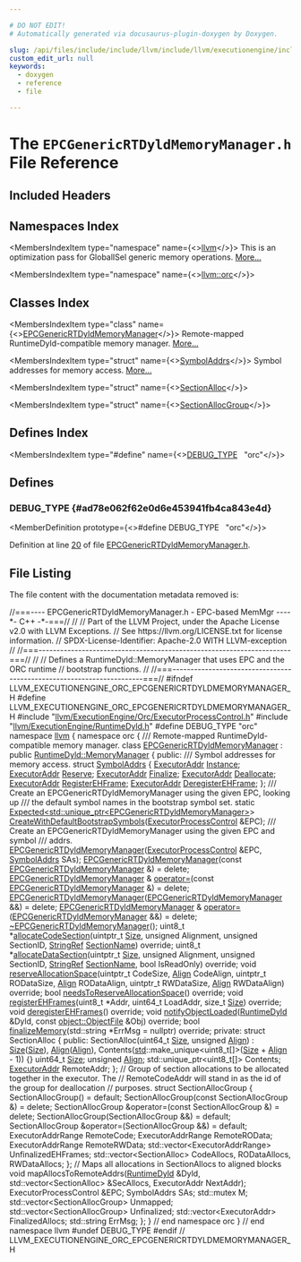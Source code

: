 ```yaml
---

# DO NOT EDIT!
# Automatically generated via docusaurus-plugin-doxygen by Doxygen.

slug: /api/files/include/include/llvm/include/llvm/executionengine/include/llvm/executionengine/orc/epcgenericrtdyldmemorymanager-h
custom_edit_url: null
keywords:
  - doxygen
  - reference
  - file

---
```





# The `EPCGenericRTDyldMemoryManager.h` File Reference

<DoxygenPage pluginConfig={pluginConfig}>



## Included Headers

<IncludesList>
<IncludesListItem
  filePath="llvm/ExecutionEngine/Orc/ExecutorProcessControl.h"
  permalink="/docs/api/files/include/include/llvm/include/llvm/executionengine/include/llvm/executionengine/orc/executorprocesscontrol-h"
  isLocal="true" />
<IncludesListItem
  filePath="llvm/ExecutionEngine/RuntimeDyld.h"
  permalink="/docs/api/files/include/include/llvm/include/llvm/executionengine/runtimedyld-h"
  isLocal="true" />
</IncludesList>

## Namespaces Index

<MembersIndex>

<MembersIndexItem
  type="namespace"
  name={<><a href="/docs/api/namespaces/llvm">llvm</a></>}>
This is an optimization pass for GlobalISel generic memory operations. <a href="/docs/api/namespaces/llvm/#details">More...</a>
</MembersIndexItem>

<MembersIndexItem
  type="namespace"
  name={<><a href="/docs/api/namespaces/llvm/orc">llvm::orc</a></>}>
</MembersIndexItem>

</MembersIndex>

## Classes Index

<MembersIndex>

<MembersIndexItem
  type="class"
  name={<><a href="/docs/api/classes/llvm/orc/epcgenericrtdyldmemorymanager">EPCGenericRTDyldMemoryManager</a></>}>
Remote-mapped RuntimeDyld-compatible memory manager. <a href="/docs/api/classes/llvm/orc/epcgenericrtdyldmemorymanager/#details">More...</a>
</MembersIndexItem>

<MembersIndexItem
  type="struct"
  name={<><a href="/docs/api/structs/llvm/orc/epcgenericrtdyldmemorymanager/symboladdrs">SymbolAddrs</a></>}>
Symbol addresses for memory access. <a href="/docs/api/structs/llvm/orc/epcgenericrtdyldmemorymanager/symboladdrs/#details">More...</a>
</MembersIndexItem>

<MembersIndexItem
  type="struct"
  name={<><a href="/docs/api/structs/llvm/orc/epcgenericrtdyldmemorymanager/sectionalloc">SectionAlloc</a></>}>
</MembersIndexItem>

<MembersIndexItem
  type="struct"
  name={<><a href="/docs/api/structs/llvm/orc/epcgenericrtdyldmemorymanager/sectionallocgroup">SectionAllocGroup</a></>}>
</MembersIndexItem>

</MembersIndex>

## Defines Index

<MembersIndex>

<MembersIndexItem
  type="#define"
  name={<><a href="#ad78e062f62e0d6e453941fb4ca843e4d">DEBUG&#95;TYPE</a>&nbsp;&nbsp;&nbsp;&quot;orc&quot;</>}>
</MembersIndexItem>

</MembersIndex>


<SectionDefinition>

## Defines

### DEBUG&#95;TYPE {#ad78e062f62e0d6e453941fb4ca843e4d}

<MemberDefinition
  prototype={<>#define DEBUG&#95;TYPE&nbsp;&nbsp;&nbsp;&quot;orc&quot;</>}>

Definition at line <a href="#l00020">20</a> of file <a href="/docs/api/files/include/include/llvm/include/llvm/executionengine/include/llvm/executionengine/orc/epcgenericrtdyldmemorymanager-h">EPCGenericRTDyldMemoryManager.h</a>.
</MemberDefinition>

</SectionDefinition>

## File Listing

The file content with the documentation metadata removed is:

<ProgramListing>

<Link id="l00001" /><CodeLine lineNumber="1"><Highlight kind="comment">//===---- EPCGenericRTDyldMemoryManager.h - EPC-based MemMgr ----&#42;- C++ -&#42;-===//</Highlight><Highlight kind="normal"></Highlight></CodeLine>
<Link id="l00002" /><CodeLine lineNumber="2"><Highlight kind="normal"></Highlight><Highlight kind="comment">//</Highlight><Highlight kind="normal"></Highlight></CodeLine>
<Link id="l00003" /><CodeLine lineNumber="3"><Highlight kind="normal"></Highlight><Highlight kind="comment">// Part of the LLVM Project, under the Apache License v2.0 with LLVM Exceptions.</Highlight><Highlight kind="normal"></Highlight></CodeLine>
<Link id="l00004" /><CodeLine lineNumber="4"><Highlight kind="normal"></Highlight><Highlight kind="comment">// See https://llvm.org/LICENSE.txt for license information.</Highlight><Highlight kind="normal"></Highlight></CodeLine>
<Link id="l00005" /><CodeLine lineNumber="5"><Highlight kind="normal"></Highlight><Highlight kind="comment">// SPDX-License-Identifier: Apache-2.0 WITH LLVM-exception</Highlight><Highlight kind="normal"></Highlight></CodeLine>
<Link id="l00006" /><CodeLine lineNumber="6"><Highlight kind="normal"></Highlight><Highlight kind="comment">//</Highlight><Highlight kind="normal"></Highlight></CodeLine>
<Link id="l00007" /><CodeLine lineNumber="7"><Highlight kind="normal"></Highlight><Highlight kind="comment">//===----------------------------------------------------------------------===//</Highlight><Highlight kind="normal"></Highlight></CodeLine>
<Link id="l00008" /><CodeLine lineNumber="8"><Highlight kind="normal"></Highlight><Highlight kind="comment">//</Highlight><Highlight kind="normal"></Highlight></CodeLine>
<Link id="l00009" /><CodeLine lineNumber="9"><Highlight kind="normal"></Highlight><Highlight kind="comment">// Defines a RuntimeDyld::MemoryManager that uses EPC and the ORC runtime</Highlight><Highlight kind="normal"></Highlight></CodeLine>
<Link id="l00010" /><CodeLine lineNumber="10"><Highlight kind="normal"></Highlight><Highlight kind="comment">// bootstrap functions.</Highlight><Highlight kind="normal"></Highlight></CodeLine>
<Link id="l00011" /><CodeLine lineNumber="11"><Highlight kind="normal"></Highlight><Highlight kind="comment">//</Highlight><Highlight kind="normal"></Highlight></CodeLine>
<Link id="l00012" /><CodeLine lineNumber="12"><Highlight kind="normal"></Highlight><Highlight kind="comment">//===----------------------------------------------------------------------===//</Highlight><Highlight kind="normal"></Highlight></CodeLine>
<Link id="l00013" /><CodeLine lineNumber="13"><Highlight kind="normal"></Highlight></CodeLine>
<Link id="l00014" /><CodeLine lineNumber="14"><Highlight kind="normal"></Highlight><Highlight kind="preprocessor">#ifndef LLVM&#95;EXECUTIONENGINE&#95;ORC&#95;EPCGENERICRTDYLDMEMORYMANAGER&#95;H</Highlight><Highlight kind="normal"></Highlight></CodeLine>
<Link id="l00015" /><CodeLine lineNumber="15"><Highlight kind="normal"></Highlight><Highlight kind="preprocessor">#define LLVM&#95;EXECUTIONENGINE&#95;ORC&#95;EPCGENERICRTDYLDMEMORYMANAGER&#95;H</Highlight><Highlight kind="normal"></Highlight></CodeLine>
<Link id="l00016" /><CodeLine lineNumber="16"><Highlight kind="normal"></Highlight></CodeLine>
<Link id="l00017" /><CodeLine lineNumber="17"><Highlight kind="normal"></Highlight><Highlight kind="preprocessor">#include &quot;<a href="/docs/api/files/include/include/llvm/include/llvm/executionengine/include/llvm/executionengine/orc/executorprocesscontrol-h">llvm/ExecutionEngine/Orc/ExecutorProcessControl.h</a>&quot;</Highlight><Highlight kind="normal"></Highlight></CodeLine>
<Link id="l00018" /><CodeLine lineNumber="18"><Highlight kind="normal"></Highlight><Highlight kind="preprocessor">#include &quot;<a href="/docs/api/files/include/include/llvm/include/llvm/executionengine/runtimedyld-h">llvm/ExecutionEngine/RuntimeDyld.h</a>&quot;</Highlight><Highlight kind="normal"></Highlight></CodeLine>
<Link id="l00019" /><CodeLine lineNumber="19"><Highlight kind="normal"></Highlight></CodeLine>
<Link id="l00020" /><CodeLine lineNumber="20" lineLink="#ad78e062f62e0d6e453941fb4ca843e4d"><Highlight kind="normal"></Highlight><Highlight kind="preprocessor">#define DEBUG&#95;TYPE &quot;orc&quot;</Highlight><Highlight kind="normal"></Highlight></CodeLine>
<Link id="l00021" /><CodeLine lineNumber="21"><Highlight kind="normal"></Highlight></CodeLine>
<Link id="l00022" /><CodeLine lineNumber="22"><Highlight kind="normal"></Highlight><Highlight kind="keyword">namespace </Highlight><Highlight kind="normal"><a href="/docs/api/namespaces/llvm">llvm</a> &#123;</Highlight></CodeLine>
<Link id="l00023" /><CodeLine lineNumber="23"><Highlight kind="normal"></Highlight><Highlight kind="keyword">namespace </Highlight><Highlight kind="normal">orc &#123;</Highlight></CodeLine>
<Link id="l00024" /><CodeLine lineNumber="24"><Highlight kind="normal"></Highlight><Highlight kind="comment"></Highlight></CodeLine>
<Link id="l00025" /><CodeLine lineNumber="25"><Highlight kind="comment">/// Remote-mapped RuntimeDyld-compatible memory manager.</Highlight><Highlight kind="normal"></Highlight></CodeLine>
<Link id="l00026" /><CodeLine lineNumber="26" lineLink="/docs/api/classes/llvm/orc/epcgenericrtdyldmemorymanager"><Highlight kind="normal"></Highlight><Highlight kind="keyword">class </Highlight><Highlight kind="normal"><a href="/docs/api/classes/llvm/orc/epcgenericrtdyldmemorymanager/#a54891df581eb69a8f247f83276b198d5">EPCGenericRTDyldMemoryManager</a> : </Highlight><Highlight kind="keyword">public</Highlight><Highlight kind="normal"> <a href="/docs/api/classes/llvm/runtimedyld/memorymanager">RuntimeDyld::MemoryManager</a> &#123;</Highlight></CodeLine>
<Link id="l00027" /><CodeLine lineNumber="27"><Highlight kind="normal"></Highlight><Highlight kind="keyword">public</Highlight><Highlight kind="normal">:</Highlight><Highlight kind="comment"></Highlight></CodeLine>
<Link id="l00028" /><CodeLine lineNumber="28"><Highlight kind="comment">  /// Symbol addresses for memory access.</Highlight><Highlight kind="normal"></Highlight></CodeLine>
<Link id="l00029" /><CodeLine lineNumber="29" lineLink="/docs/api/structs/llvm/orc/epcgenericrtdyldmemorymanager/symboladdrs"><Highlight kind="normal">  </Highlight><Highlight kind="keyword">struct </Highlight><Highlight kind="normal"><a href="/docs/api/structs/llvm/orc/epcgenericrtdyldmemorymanager/symboladdrs">SymbolAddrs</a> &#123;</Highlight></CodeLine>
<Link id="l00030" /><CodeLine lineNumber="30" lineLink="/docs/api/structs/llvm/orc/epcgenericrtdyldmemorymanager/symboladdrs/#a2a0cd6926d186b64528f43f57e732ee6"><Highlight kind="normal">    <a href="/docs/api/classes/llvm/orc/executoraddr">ExecutorAddr</a> <a href="/docs/api/structs/llvm/orc/epcgenericrtdyldmemorymanager/symboladdrs/#a2a0cd6926d186b64528f43f57e732ee6">Instance</a>;</Highlight></CodeLine>
<Link id="l00031" /><CodeLine lineNumber="31" lineLink="/docs/api/structs/llvm/orc/epcgenericrtdyldmemorymanager/symboladdrs/#acc83f99184ed9ba80839d8cef5c452c1"><Highlight kind="normal">    <a href="/docs/api/classes/llvm/orc/executoraddr">ExecutorAddr</a> <a href="/docs/api/structs/llvm/orc/epcgenericrtdyldmemorymanager/symboladdrs/#acc83f99184ed9ba80839d8cef5c452c1">Reserve</a>;</Highlight></CodeLine>
<Link id="l00032" /><CodeLine lineNumber="32" lineLink="/docs/api/structs/llvm/orc/epcgenericrtdyldmemorymanager/symboladdrs/#ae3cff0eab2d451c8f7df7e3523640102"><Highlight kind="normal">    <a href="/docs/api/classes/llvm/orc/executoraddr">ExecutorAddr</a> <a href="/docs/api/structs/llvm/orc/epcgenericrtdyldmemorymanager/symboladdrs/#ae3cff0eab2d451c8f7df7e3523640102">Finalize</a>;</Highlight></CodeLine>
<Link id="l00033" /><CodeLine lineNumber="33" lineLink="/docs/api/structs/llvm/orc/epcgenericrtdyldmemorymanager/symboladdrs/#ae3d30f0a457cef956c742699f196610b"><Highlight kind="normal">    <a href="/docs/api/classes/llvm/orc/executoraddr">ExecutorAddr</a> <a href="/docs/api/structs/llvm/orc/epcgenericrtdyldmemorymanager/symboladdrs/#ae3d30f0a457cef956c742699f196610b">Deallocate</a>;</Highlight></CodeLine>
<Link id="l00034" /><CodeLine lineNumber="34" lineLink="/docs/api/structs/llvm/orc/epcgenericrtdyldmemorymanager/symboladdrs/#aa2cc502097314a3551b987935ccbe4a4"><Highlight kind="normal">    <a href="/docs/api/classes/llvm/orc/executoraddr">ExecutorAddr</a> <a href="/docs/api/structs/llvm/orc/epcgenericrtdyldmemorymanager/symboladdrs/#aa2cc502097314a3551b987935ccbe4a4">RegisterEHFrame</a>;</Highlight></CodeLine>
<Link id="l00035" /><CodeLine lineNumber="35" lineLink="/docs/api/structs/llvm/orc/epcgenericrtdyldmemorymanager/symboladdrs/#a54807eeb0d7bc5b3f4eb94c49d83f018"><Highlight kind="normal">    <a href="/docs/api/classes/llvm/orc/executoraddr">ExecutorAddr</a> <a href="/docs/api/structs/llvm/orc/epcgenericrtdyldmemorymanager/symboladdrs/#a54807eeb0d7bc5b3f4eb94c49d83f018">DeregisterEHFrame</a>;</Highlight></CodeLine>
<Link id="l00036" /><CodeLine lineNumber="36"><Highlight kind="normal">  &#125;;</Highlight></CodeLine>
<Link id="l00037" /><CodeLine lineNumber="37"><Highlight kind="normal"></Highlight><Highlight kind="comment"></Highlight></CodeLine>
<Link id="l00038" /><CodeLine lineNumber="38"><Highlight kind="comment">  /// Create an EPCGenericRTDyldMemoryManager using the given EPC, looking up</Highlight></CodeLine>
<Link id="l00039" /><CodeLine lineNumber="39"><Highlight kind="comment">  /// the default symbol names in the bootstrap symbol set.</Highlight><Highlight kind="normal"></Highlight></CodeLine>
<Link id="l00040" /><CodeLine lineNumber="40"><Highlight kind="normal">  </Highlight><Highlight kind="keyword">static</Highlight><Highlight kind="normal"> <a href="/docs/api/classes/llvm/expected">Expected&lt;std::unique&#95;ptr&lt;EPCGenericRTDyldMemoryManager&gt;</a>&gt;</Highlight></CodeLine>
<Link id="l00041" /><CodeLine lineNumber="41"><Highlight kind="normal">  <a href="/docs/api/classes/llvm/orc/epcgenericrtdyldmemorymanager/#a5055d28d284af499b28f3a649ea33562">CreateWithDefaultBootstrapSymbols</a>(<a href="/docs/api/classes/llvm/orc/executorprocesscontrol">ExecutorProcessControl</a> &amp;EPC);</Highlight></CodeLine>
<Link id="l00042" /><CodeLine lineNumber="42"><Highlight kind="normal"></Highlight><Highlight kind="comment"></Highlight></CodeLine>
<Link id="l00043" /><CodeLine lineNumber="43"><Highlight kind="comment">  /// Create an EPCGenericRTDyldMemoryManager using the given EPC and symbol</Highlight></CodeLine>
<Link id="l00044" /><CodeLine lineNumber="44"><Highlight kind="comment">  /// addrs.</Highlight><Highlight kind="normal"></Highlight></CodeLine>
<Link id="l00045" /><CodeLine lineNumber="45"><Highlight kind="normal">  <a href="/docs/api/classes/llvm/orc/epcgenericrtdyldmemorymanager/#a54891df581eb69a8f247f83276b198d5">EPCGenericRTDyldMemoryManager</a>(<a href="/docs/api/classes/llvm/orc/executorprocesscontrol">ExecutorProcessControl</a> &amp;EPC, <a href="/docs/api/structs/llvm/orc/epcgenericrtdyldmemorymanager/symboladdrs">SymbolAddrs</a> SAs);</Highlight></CodeLine>
<Link id="l00046" /><CodeLine lineNumber="46"><Highlight kind="normal"></Highlight></CodeLine>
<Link id="l00047" /><CodeLine lineNumber="47" lineLink="/docs/api/classes/llvm/orc/epcgenericrtdyldmemorymanager/#ae01a50dd9ebc260690faa963fdd8ce45"><Highlight kind="normal">  <a href="/docs/api/classes/llvm/orc/epcgenericrtdyldmemorymanager/#ae01a50dd9ebc260690faa963fdd8ce45">EPCGenericRTDyldMemoryManager</a>(</Highlight><Highlight kind="keyword">const</Highlight><Highlight kind="normal"> <a href="/docs/api/classes/llvm/orc/epcgenericrtdyldmemorymanager/#a54891df581eb69a8f247f83276b198d5">EPCGenericRTDyldMemoryManager</a> &amp;) = </Highlight><Highlight kind="keyword">delete</Highlight><Highlight kind="normal">;</Highlight></CodeLine>
<Link id="l00048" /><CodeLine lineNumber="48"><Highlight kind="normal">  <a href="/docs/api/classes/llvm/orc/epcgenericrtdyldmemorymanager/#a54891df581eb69a8f247f83276b198d5">EPCGenericRTDyldMemoryManager</a> &amp;</Highlight></CodeLine>
<Link id="l00049" /><CodeLine lineNumber="49" lineLink="/docs/api/classes/llvm/orc/epcgenericrtdyldmemorymanager/#ae1684c3bfffa0e45c4a05893daeaca5c"><Highlight kind="normal">  <a href="/docs/api/classes/llvm/orc/epcgenericrtdyldmemorymanager/#ae1684c3bfffa0e45c4a05893daeaca5c">operator=</a>(</Highlight><Highlight kind="keyword">const</Highlight><Highlight kind="normal"> <a href="/docs/api/classes/llvm/orc/epcgenericrtdyldmemorymanager/#a54891df581eb69a8f247f83276b198d5">EPCGenericRTDyldMemoryManager</a> &amp;) = </Highlight><Highlight kind="keyword">delete</Highlight><Highlight kind="normal">;</Highlight></CodeLine>
<Link id="l00050" /><CodeLine lineNumber="50" lineLink="/docs/api/classes/llvm/orc/epcgenericrtdyldmemorymanager/#ae923cac315ce0f199658520836b727ea"><Highlight kind="normal">  <a href="/docs/api/classes/llvm/orc/epcgenericrtdyldmemorymanager/#ae923cac315ce0f199658520836b727ea">EPCGenericRTDyldMemoryManager</a>(<a href="/docs/api/classes/llvm/orc/epcgenericrtdyldmemorymanager/#a54891df581eb69a8f247f83276b198d5">EPCGenericRTDyldMemoryManager</a> &amp;&amp;) = </Highlight><Highlight kind="keyword">delete</Highlight><Highlight kind="normal">;</Highlight></CodeLine>
<Link id="l00051" /><CodeLine lineNumber="51"><Highlight kind="normal">  <a href="/docs/api/classes/llvm/orc/epcgenericrtdyldmemorymanager/#a54891df581eb69a8f247f83276b198d5">EPCGenericRTDyldMemoryManager</a> &amp;</Highlight></CodeLine>
<Link id="l00052" /><CodeLine lineNumber="52" lineLink="/docs/api/classes/llvm/orc/epcgenericrtdyldmemorymanager/#aba86ba8da8f58989301105fa012979da"><Highlight kind="normal">  <a href="/docs/api/classes/llvm/orc/epcgenericrtdyldmemorymanager/#aba86ba8da8f58989301105fa012979da">operator=</a>(<a href="/docs/api/classes/llvm/orc/epcgenericrtdyldmemorymanager/#a54891df581eb69a8f247f83276b198d5">EPCGenericRTDyldMemoryManager</a> &amp;&amp;) = </Highlight><Highlight kind="keyword">delete</Highlight><Highlight kind="normal">;</Highlight></CodeLine>
<Link id="l00053" /><CodeLine lineNumber="53"><Highlight kind="normal">  <a href="/docs/api/classes/llvm/orc/epcgenericrtdyldmemorymanager/#a484cb5a168161b0ae8fe06f025cacfc4">~EPCGenericRTDyldMemoryManager</a>();</Highlight></CodeLine>
<Link id="l00054" /><CodeLine lineNumber="54"><Highlight kind="normal"></Highlight></CodeLine>
<Link id="l00055" /><CodeLine lineNumber="55"><Highlight kind="normal">  uint8&#95;t &#42;<a href="/docs/api/classes/llvm/orc/epcgenericrtdyldmemorymanager/#ad061fb8659f1733fe5d0cdc941dded41">allocateCodeSection</a>(uintptr&#95;t <a href="/docs/api/files/lib/lib/analysis/inlineorder-cpp/#a7ee6f0cb51c3b9056199e9a0001fe8c3a6f6cb72d544962fa333e2e34ce64f719">Size</a>, </Highlight><Highlight kind="keywordtype">unsigned</Highlight><Highlight kind="normal"> Alignment,</Highlight></CodeLine>
<Link id="l00056" /><CodeLine lineNumber="56"><Highlight kind="normal">                               </Highlight><Highlight kind="keywordtype">unsigned</Highlight><Highlight kind="normal"> SectionID,</Highlight></CodeLine>
<Link id="l00057" /><CodeLine lineNumber="57"><Highlight kind="normal">                               <a href="/docs/api/classes/llvm/stringref">StringRef</a> <a href="/docs/api/structs/llvm/sectionname">SectionName</a>) </Highlight><Highlight kind="keyword">override</Highlight><Highlight kind="normal">;</Highlight></CodeLine>
<Link id="l00058" /><CodeLine lineNumber="58"><Highlight kind="normal"></Highlight></CodeLine>
<Link id="l00059" /><CodeLine lineNumber="59"><Highlight kind="normal">  uint8&#95;t &#42;<a href="/docs/api/classes/llvm/orc/epcgenericrtdyldmemorymanager/#a066426b3a4a3a7318049886d4f0e6c70">allocateDataSection</a>(uintptr&#95;t <a href="/docs/api/files/lib/lib/analysis/inlineorder-cpp/#a7ee6f0cb51c3b9056199e9a0001fe8c3a6f6cb72d544962fa333e2e34ce64f719">Size</a>, </Highlight><Highlight kind="keywordtype">unsigned</Highlight><Highlight kind="normal"> Alignment,</Highlight></CodeLine>
<Link id="l00060" /><CodeLine lineNumber="60"><Highlight kind="normal">                               </Highlight><Highlight kind="keywordtype">unsigned</Highlight><Highlight kind="normal"> SectionID, <a href="/docs/api/classes/llvm/stringref">StringRef</a> <a href="/docs/api/structs/llvm/sectionname">SectionName</a>,</Highlight></CodeLine>
<Link id="l00061" /><CodeLine lineNumber="61"><Highlight kind="normal">                               </Highlight><Highlight kind="keywordtype">bool</Highlight><Highlight kind="normal"> IsReadOnly) </Highlight><Highlight kind="keyword">override</Highlight><Highlight kind="normal">;</Highlight></CodeLine>
<Link id="l00062" /><CodeLine lineNumber="62"><Highlight kind="normal"></Highlight></CodeLine>
<Link id="l00063" /><CodeLine lineNumber="63"><Highlight kind="normal">  </Highlight><Highlight kind="keywordtype">void</Highlight><Highlight kind="normal"> <a href="/docs/api/classes/llvm/orc/epcgenericrtdyldmemorymanager/#a7fba4cc154f5345cbdc0c32c70f8155c">reserveAllocationSpace</a>(uintptr&#95;t CodeSize, <a href="/docs/api/structs/llvm/align">Align</a> CodeAlign,</Highlight></CodeLine>
<Link id="l00064" /><CodeLine lineNumber="64"><Highlight kind="normal">                              uintptr&#95;t RODataSize, <a href="/docs/api/structs/llvm/align">Align</a> RODataAlign,</Highlight></CodeLine>
<Link id="l00065" /><CodeLine lineNumber="65"><Highlight kind="normal">                              uintptr&#95;t RWDataSize, <a href="/docs/api/structs/llvm/align">Align</a> RWDataAlign) </Highlight><Highlight kind="keyword">override</Highlight><Highlight kind="normal">;</Highlight></CodeLine>
<Link id="l00066" /><CodeLine lineNumber="66"><Highlight kind="normal"></Highlight></CodeLine>
<Link id="l00067" /><CodeLine lineNumber="67"><Highlight kind="normal">  </Highlight><Highlight kind="keywordtype">bool</Highlight><Highlight kind="normal"> <a href="/docs/api/classes/llvm/orc/epcgenericrtdyldmemorymanager/#a243b945941375d1231aed64262c787d9">needsToReserveAllocationSpace</a>() </Highlight><Highlight kind="keyword">override</Highlight><Highlight kind="normal">;</Highlight></CodeLine>
<Link id="l00068" /><CodeLine lineNumber="68"><Highlight kind="normal"></Highlight></CodeLine>
<Link id="l00069" /><CodeLine lineNumber="69"><Highlight kind="normal">  </Highlight><Highlight kind="keywordtype">void</Highlight><Highlight kind="normal"> <a href="/docs/api/classes/llvm/orc/epcgenericrtdyldmemorymanager/#a83038edc3ba4948f540e15ae36d04098">registerEHFrames</a>(uint8&#95;t &#42;Addr, uint64&#95;t LoadAddr, </Highlight><Highlight kind="keywordtype">size&#95;t</Highlight><Highlight kind="normal"> <a href="/docs/api/files/lib/lib/analysis/inlineorder-cpp/#a7ee6f0cb51c3b9056199e9a0001fe8c3a6f6cb72d544962fa333e2e34ce64f719">Size</a>) </Highlight><Highlight kind="keyword">override</Highlight><Highlight kind="normal">;</Highlight></CodeLine>
<Link id="l00070" /><CodeLine lineNumber="70"><Highlight kind="normal"></Highlight></CodeLine>
<Link id="l00071" /><CodeLine lineNumber="71"><Highlight kind="normal">  </Highlight><Highlight kind="keywordtype">void</Highlight><Highlight kind="normal"> <a href="/docs/api/classes/llvm/orc/epcgenericrtdyldmemorymanager/#aa79a52f4bf6d08101166dc7db74c66ce">deregisterEHFrames</a>() </Highlight><Highlight kind="keyword">override</Highlight><Highlight kind="normal">;</Highlight></CodeLine>
<Link id="l00072" /><CodeLine lineNumber="72"><Highlight kind="normal"></Highlight></CodeLine>
<Link id="l00073" /><CodeLine lineNumber="73"><Highlight kind="normal">  </Highlight><Highlight kind="keywordtype">void</Highlight><Highlight kind="normal"> <a href="/docs/api/classes/llvm/orc/epcgenericrtdyldmemorymanager/#aa42b4fb322847e9ed79832fc94be6016">notifyObjectLoaded</a>(<a href="/docs/api/classes/llvm/runtimedyld/memorymanager/#aeb53f44bd8403ff24cbf2fe93c004935">RuntimeDyld</a> &amp;Dyld,</Highlight></CodeLine>
<Link id="l00074" /><CodeLine lineNumber="74"><Highlight kind="normal">                          </Highlight><Highlight kind="keyword">const</Highlight><Highlight kind="normal"> <a href="/docs/api/classes/llvm/object/objectfile">object::ObjectFile</a> &amp;Obj) </Highlight><Highlight kind="keyword">override</Highlight><Highlight kind="normal">;</Highlight></CodeLine>
<Link id="l00075" /><CodeLine lineNumber="75"><Highlight kind="normal"></Highlight></CodeLine>
<Link id="l00076" /><CodeLine lineNumber="76"><Highlight kind="normal">  </Highlight><Highlight kind="keywordtype">bool</Highlight><Highlight kind="normal"> <a href="/docs/api/classes/llvm/orc/epcgenericrtdyldmemorymanager/#a0db7d447f814afaee65a64c0419805dd">finalizeMemory</a>(std::string &#42;ErrMsg = </Highlight><Highlight kind="keyword">nullptr</Highlight><Highlight kind="normal">) </Highlight><Highlight kind="keyword">override</Highlight><Highlight kind="normal">;</Highlight></CodeLine>
<Link id="l00077" /><CodeLine lineNumber="77"><Highlight kind="normal"></Highlight></CodeLine>
<Link id="l00078" /><CodeLine lineNumber="78"><Highlight kind="normal"></Highlight><Highlight kind="keyword">private</Highlight><Highlight kind="normal">:</Highlight></CodeLine>
<Link id="l00079" /><CodeLine lineNumber="79"><Highlight kind="normal">  </Highlight><Highlight kind="keyword">struct </Highlight><Highlight kind="normal">SectionAlloc &#123;</Highlight></CodeLine>
<Link id="l00080" /><CodeLine lineNumber="80"><Highlight kind="normal">  </Highlight><Highlight kind="keyword">public</Highlight><Highlight kind="normal">:</Highlight></CodeLine>
<Link id="l00081" /><CodeLine lineNumber="81"><Highlight kind="normal">    SectionAlloc(uint64&#95;t <a href="/docs/api/files/lib/lib/analysis/inlineorder-cpp/#a7ee6f0cb51c3b9056199e9a0001fe8c3a6f6cb72d544962fa333e2e34ce64f719">Size</a>, </Highlight><Highlight kind="keywordtype">unsigned</Highlight><Highlight kind="normal"> <a href="/docs/api/structs/llvm/align">Align</a>)</Highlight></CodeLine>
<Link id="l00082" /><CodeLine lineNumber="82"><Highlight kind="normal">        : <a href="/docs/api/files/lib/lib/analysis/inlineorder-cpp/#a7ee6f0cb51c3b9056199e9a0001fe8c3a6f6cb72d544962fa333e2e34ce64f719">Size</a>(<a href="/docs/api/files/lib/lib/analysis/inlineorder-cpp/#a7ee6f0cb51c3b9056199e9a0001fe8c3a6f6cb72d544962fa333e2e34ce64f719">Size</a>), <a href="/docs/api/structs/llvm/align">Align</a>(<a href="/docs/api/structs/llvm/align">Align</a>),</Highlight></CodeLine>
<Link id="l00083" /><CodeLine lineNumber="83"><Highlight kind="normal">          Contents(<a href="/docs/api/namespaces/std">std</a>::make&#95;unique&lt;uint8&#95;t&#91;&#93;&gt;(<a href="/docs/api/files/lib/lib/analysis/inlineorder-cpp/#a7ee6f0cb51c3b9056199e9a0001fe8c3a6f6cb72d544962fa333e2e34ce64f719">Size</a> + <a href="/docs/api/structs/llvm/align">Align</a> - 1)) &#123;&#125;</Highlight></CodeLine>
<Link id="l00084" /><CodeLine lineNumber="84"><Highlight kind="normal"></Highlight></CodeLine>
<Link id="l00085" /><CodeLine lineNumber="85"><Highlight kind="normal">    uint64&#95;t <a href="/docs/api/files/lib/lib/analysis/inlineorder-cpp/#a7ee6f0cb51c3b9056199e9a0001fe8c3a6f6cb72d544962fa333e2e34ce64f719">Size</a>;</Highlight></CodeLine>
<Link id="l00086" /><CodeLine lineNumber="86"><Highlight kind="normal">    </Highlight><Highlight kind="keywordtype">unsigned</Highlight><Highlight kind="normal"> <a href="/docs/api/structs/llvm/align">Align</a>;</Highlight></CodeLine>
<Link id="l00087" /><CodeLine lineNumber="87"><Highlight kind="normal">    std::unique&#95;ptr&lt;uint8&#95;t&#91;&#93;&gt; Contents;</Highlight></CodeLine>
<Link id="l00088" /><CodeLine lineNumber="88"><Highlight kind="normal">    <a href="/docs/api/classes/llvm/orc/executoraddr">ExecutorAddr</a> RemoteAddr;</Highlight></CodeLine>
<Link id="l00089" /><CodeLine lineNumber="89"><Highlight kind="normal">  &#125;;</Highlight></CodeLine>
<Link id="l00090" /><CodeLine lineNumber="90"><Highlight kind="normal"></Highlight></CodeLine>
<Link id="l00091" /><CodeLine lineNumber="91"><Highlight kind="normal">  </Highlight><Highlight kind="comment">// Group of section allocations to be allocated together in the executor. The</Highlight><Highlight kind="normal"></Highlight></CodeLine>
<Link id="l00092" /><CodeLine lineNumber="92"><Highlight kind="normal">  </Highlight><Highlight kind="comment">// RemoteCodeAddr will stand in as the id of the group for deallocation</Highlight><Highlight kind="normal"></Highlight></CodeLine>
<Link id="l00093" /><CodeLine lineNumber="93"><Highlight kind="normal">  </Highlight><Highlight kind="comment">// purposes.</Highlight><Highlight kind="normal"></Highlight></CodeLine>
<Link id="l00094" /><CodeLine lineNumber="94"><Highlight kind="normal">  </Highlight><Highlight kind="keyword">struct </Highlight><Highlight kind="normal">SectionAllocGroup &#123;</Highlight></CodeLine>
<Link id="l00095" /><CodeLine lineNumber="95"><Highlight kind="normal">    SectionAllocGroup() = </Highlight><Highlight kind="keywordflow">default</Highlight><Highlight kind="normal">;</Highlight></CodeLine>
<Link id="l00096" /><CodeLine lineNumber="96"><Highlight kind="normal">    SectionAllocGroup(</Highlight><Highlight kind="keyword">const</Highlight><Highlight kind="normal"> SectionAllocGroup &amp;) = </Highlight><Highlight kind="keyword">delete</Highlight><Highlight kind="normal">;</Highlight></CodeLine>
<Link id="l00097" /><CodeLine lineNumber="97"><Highlight kind="normal">    SectionAllocGroup &amp;operator=(</Highlight><Highlight kind="keyword">const</Highlight><Highlight kind="normal"> SectionAllocGroup &amp;) = </Highlight><Highlight kind="keyword">delete</Highlight><Highlight kind="normal">;</Highlight></CodeLine>
<Link id="l00098" /><CodeLine lineNumber="98"><Highlight kind="normal">    SectionAllocGroup(SectionAllocGroup &amp;&amp;) = </Highlight><Highlight kind="keywordflow">default</Highlight><Highlight kind="normal">;</Highlight></CodeLine>
<Link id="l00099" /><CodeLine lineNumber="99"><Highlight kind="normal">    SectionAllocGroup &amp;operator=(SectionAllocGroup &amp;&amp;) = </Highlight><Highlight kind="keywordflow">default</Highlight><Highlight kind="normal">;</Highlight></CodeLine>
<Link id="l00100" /><CodeLine lineNumber="100"><Highlight kind="normal"></Highlight></CodeLine>
<Link id="l00101" /><CodeLine lineNumber="101"><Highlight kind="normal">    ExecutorAddrRange RemoteCode;</Highlight></CodeLine>
<Link id="l00102" /><CodeLine lineNumber="102"><Highlight kind="normal">    ExecutorAddrRange RemoteROData;</Highlight></CodeLine>
<Link id="l00103" /><CodeLine lineNumber="103"><Highlight kind="normal">    ExecutorAddrRange RemoteRWData;</Highlight></CodeLine>
<Link id="l00104" /><CodeLine lineNumber="104"><Highlight kind="normal">    std::vector&lt;ExecutorAddrRange&gt; UnfinalizedEHFrames;</Highlight></CodeLine>
<Link id="l00105" /><CodeLine lineNumber="105"><Highlight kind="normal">    std::vector&lt;SectionAlloc&gt; CodeAllocs, RODataAllocs, RWDataAllocs;</Highlight></CodeLine>
<Link id="l00106" /><CodeLine lineNumber="106"><Highlight kind="normal">  &#125;;</Highlight></CodeLine>
<Link id="l00107" /><CodeLine lineNumber="107"><Highlight kind="normal"></Highlight></CodeLine>
<Link id="l00108" /><CodeLine lineNumber="108"><Highlight kind="normal">  </Highlight><Highlight kind="comment">// Maps all allocations in SectionAllocs to aligned blocks</Highlight><Highlight kind="normal"></Highlight></CodeLine>
<Link id="l00109" /><CodeLine lineNumber="109"><Highlight kind="normal">  </Highlight><Highlight kind="keywordtype">void</Highlight><Highlight kind="normal"> mapAllocsToRemoteAddrs(<a href="/docs/api/classes/llvm/runtimedyld/memorymanager/#aeb53f44bd8403ff24cbf2fe93c004935">RuntimeDyld</a> &amp;Dyld,</Highlight></CodeLine>
<Link id="l00110" /><CodeLine lineNumber="110"><Highlight kind="normal">                              std::vector&lt;SectionAlloc&gt; &amp;SecAllocs,</Highlight></CodeLine>
<Link id="l00111" /><CodeLine lineNumber="111"><Highlight kind="normal">                              ExecutorAddr NextAddr);</Highlight></CodeLine>
<Link id="l00112" /><CodeLine lineNumber="112"><Highlight kind="normal"></Highlight></CodeLine>
<Link id="l00113" /><CodeLine lineNumber="113"><Highlight kind="normal">  ExecutorProcessControl &amp;EPC;</Highlight></CodeLine>
<Link id="l00114" /><CodeLine lineNumber="114"><Highlight kind="normal">  SymbolAddrs SAs;</Highlight></CodeLine>
<Link id="l00115" /><CodeLine lineNumber="115"><Highlight kind="normal"></Highlight></CodeLine>
<Link id="l00116" /><CodeLine lineNumber="116"><Highlight kind="normal">  std::mutex M;</Highlight></CodeLine>
<Link id="l00117" /><CodeLine lineNumber="117"><Highlight kind="normal">  std::vector&lt;SectionAllocGroup&gt; Unmapped;</Highlight></CodeLine>
<Link id="l00118" /><CodeLine lineNumber="118"><Highlight kind="normal">  std::vector&lt;SectionAllocGroup&gt; Unfinalized;</Highlight></CodeLine>
<Link id="l00119" /><CodeLine lineNumber="119"><Highlight kind="normal">  std::vector&lt;ExecutorAddr&gt; FinalizedAllocs;</Highlight></CodeLine>
<Link id="l00120" /><CodeLine lineNumber="120"><Highlight kind="normal">  std::string ErrMsg;</Highlight></CodeLine>
<Link id="l00121" /><CodeLine lineNumber="121"><Highlight kind="normal">&#125;;</Highlight></CodeLine>
<Link id="l00122" /><CodeLine lineNumber="122"><Highlight kind="normal"></Highlight></CodeLine>
<Link id="l00123" /><CodeLine lineNumber="123"><Highlight kind="normal">&#125; </Highlight><Highlight kind="comment">// end namespace orc</Highlight><Highlight kind="normal"></Highlight></CodeLine>
<Link id="l00124" /><CodeLine lineNumber="124"><Highlight kind="normal">&#125; </Highlight><Highlight kind="comment">// end namespace llvm</Highlight><Highlight kind="normal"></Highlight></CodeLine>
<Link id="l00125" /><CodeLine lineNumber="125"><Highlight kind="normal"></Highlight></CodeLine>
<Link id="l00126" /><CodeLine lineNumber="126"><Highlight kind="normal"></Highlight><Highlight kind="preprocessor">#undef DEBUG&#95;TYPE</Highlight><Highlight kind="normal"></Highlight></CodeLine>
<Link id="l00127" /><CodeLine lineNumber="127"><Highlight kind="normal"></Highlight></CodeLine>
<Link id="l00128" /><CodeLine lineNumber="128"><Highlight kind="normal"></Highlight><Highlight kind="preprocessor">#endif </Highlight><Highlight kind="comment">// LLVM&#95;EXECUTIONENGINE&#95;ORC&#95;EPCGENERICRTDYLDMEMORYMANAGER&#95;H</Highlight><Highlight kind="normal"></Highlight></CodeLine>

</ProgramListing>

</DoxygenPage>
